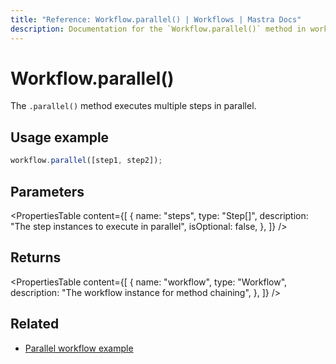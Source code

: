 ```yaml
---
title: "Reference: Workflow.parallel() | Workflows | Mastra Docs"
description: Documentation for the `Workflow.parallel()` method in workflows, which executes multiple steps in parallel.
---
```


# Workflow.parallel()

The `.parallel()` method executes multiple steps in parallel.

## Usage example

```typescript copy
workflow.parallel([step1, step2]);
```

## Parameters

<PropertiesTable
  content={[
    {
      name: "steps",
      type: "Step[]",
      description: "The step instances to execute in parallel",
      isOptional: false,
    },
  ]}
/>

## Returns

<PropertiesTable
  content={[
    {
      name: "workflow",
      type: "Workflow",
      description: "The workflow instance for method chaining",
    },
  ]}
/>

## Related

- [Parallel workflow example](../../examples/workflows/parallel-steps.mdx)
